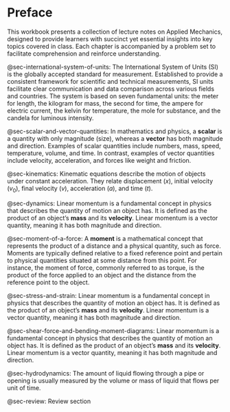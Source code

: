 # Preface {.unnumbered}

This workbook presents a collection of lecture notes on Applied Mechanics, designed to provide learners with succinct yet essential insights into key topics covered in class. Each chapter is accompanied by a problem set to facilitate comprehension and reinforce understanding.

@sec-international-system-of-units: The International System of Units (SI)\index{SI} is the globally accepted standard for measurement. Established to provide a consistent framework for scientific and technical measurements, SI units facilitate clear communication and data comparison across various fields and countries. The system is based on seven fundamental units: the meter for length, the kilogram for mass, the second for time, the ampere for electric current, the kelvin for temperature, the mole for substance, and the candela for luminous intensity.

@sec-scalar-and-vector-quantities: In mathematics and physics, a **scalar**\index{scalar} is a quantity with only magnitude (size), whereas a **vector**\index{vector} has both magnitude and direction. Examples of scalar quantities include numbers, mass, speed, temperature, volume, and time. In contrast, examples of vector quantities include velocity, acceleration, and forces like weight and friction.

@sec-kinematics: Kinematic equations\index{Kinematic equations} describe the motion of objects under constant acceleration. They relate displacement ($x$), initial velocity ($v_0$), final velocity ($v$), acceleration ($a$), and time ($t$).

@sec-dynamics: Linear momentum is a fundamental concept in physics that describes the quantity of motion an object has. It is defined as the product of an object's **mass** and its **velocity**. Linear momentum is a vector quantity, meaning it has both magnitude and direction.

@sec-moment-of-a-force: A **moment**\index{moment} is a mathematical concept that represents the product of a distance and a physical quantity, such as force. Moments are typically defined relative to a fixed reference point and pertain to physical quantities situated at some distance from this point. For instance, the moment of force, commonly referred to as torque, is the product of the force applied to an object and the distance from the reference point to the object.

@sec-stress-and-strain: Linear momentum is a fundamental concept in physics that describes the quantity of motion an object has. It is defined as the product of an object's **mass** and its **velocity**. Linear momentum is a vector quantity, meaning it has both magnitude and direction.

@sec-shear-force-and-bending-moment-diagrams: Linear momentum is a fundamental concept in physics that describes the quantity of motion an object has. It is defined as the product of an object's **mass** and its **velocity**. Linear momentum is a vector quantity, meaning it has both magnitude and direction.

@sec-hydrodynamics: The amount of liquid flowing through a pipe or opening is usually measured by the volume or mass of liquid that flows per unit of time.

@sec-review: Review section
